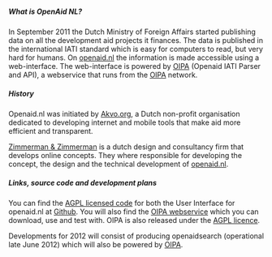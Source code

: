 ===== What is OpenAid NL? =====
In September 2011 the Dutch Ministry of Foreign Affairs started publishing data on all the development aid projects it finances. The data is published in the international IATI standard which is easy for computers to read, but very hard for humans. On [[http://www.openaid.nl|openaid.nl]] the information is made accessible using a web-interface. The web-interface is powered by [[tools:oipa:start|OIPA]] (Openaid IATI Parser and API), a webservice that runs from the [[tools:oipa:start|OIPA]] network.
===== History =====
Openaid.nl was initiated by [[http://www.akvo.org|Akvo.org]], a Dutch non-profit organisation dedicated to developing internet and mobile tools that make aid more efficient and transparent.

[[http://www.zimmermanzimmerman.nl|Zimmerman & Zimmerman]] is a dutch design and consultancy firm that develops online concepts. They where responsible for developing the concept, the design and the technical development of [[http://www.openaid.nl|openaid.nl]].


===== Links, source code and development plans =====
You can find the [[https://www.gnu.org/licenses/agpl-3.0.html|AGPL licensed code]] for both the User Interface for openaid.nl at [[https://github.com/openaid-IATI/|Github]]. You will also find the [[https://github.com/openaid-IATI/|OIPA webservice]] which you can download, use and test with. OIPA is also released under the [[https://www.gnu.org/licenses/agpl-3.0.html|AGPL licence]].

Developments for 2012 will consist of producing openaidsearch (operational late June 2012) which will also be powered by [[tools:oipa:start|OIPA]].

 